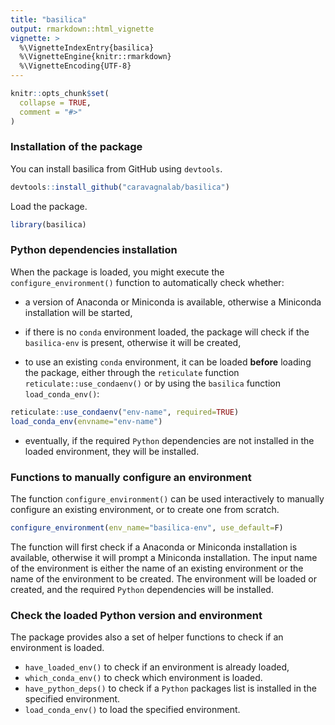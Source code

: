 ```yaml
---
title: "basilica"
output: rmarkdown::html_vignette
vignette: >
  %\VignetteIndexEntry{basilica}
  %\VignetteEngine{knitr::rmarkdown}
  %\VignetteEncoding{UTF-8}
---
```


```r
knitr::opts_chunk$set(
  collapse = TRUE,
  comment = "#>"
)
```

### Installation of the package

You can install basilica from GitHub using `devtools`.
```r
devtools::install_github("caravagnalab/basilica")
```

Load the package.
```r
library(basilica) 
```


### Python dependencies installation
When the package is loaded, you might execute the `configure_environment()` function to automatically check whether:

- a version of Anaconda or Miniconda is available, otherwise a Miniconda installation will be started,

- if there is no `conda` environment loaded, the package will check if the `basilica-env` is present, otherwise it will be created,

- to use an existing `conda` environment, it can be loaded **before** loading the package, either through the `reticulate` function `reticulate::use_condaenv()` or by using the `basilica` function `load_conda_env()`:

```r
reticulate::use_condaenv("env-name", required=TRUE)
load_conda_env(envname="env-name")
```

- eventually, if the required `Python` dependencies are not installed in the loaded environment, they will be installed.


### Functions to manually configure an environment
The function `configure_environment()` can be used interactively to manually configure an existing environment, or to create one from scratch.

```r
configure_environment(env_name="basilica-env", use_default=F)
```

The function will first check if a Anaconda or Miniconda installation is available, otherwise it will prompt a Miniconda installation.
The input name of the environment is either the name of an existing environment or the name of the environment to be created.
The environment will be loaded or created, and the required `Python` dependencies will be installed. 


### Check the loaded Python version and environment

The package provides also a set of helper functions to check if an environment is loaded.

- `have_loaded_env()` to check if an environment is already loaded,
- `which_conda_env()` to check which environment is loaded.
- `have_python_deps()` to check if a `Python` packages list is installed in the specified environment.
- `load_conda_env()` to load the specified environment.
